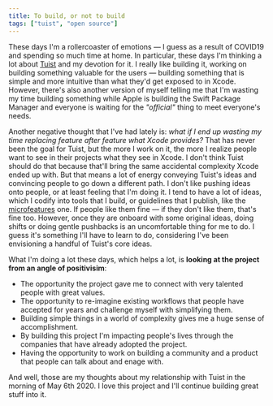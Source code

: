 ```yaml
---
title: To build, or not to build
tags: ["tuist", "open source"]
---
```


These days I'm a rollercoaster of emotions ―
I guess as a result of COVID19 and spending so much time at home.
In particular,
these days I'm thinking a lot about [Tuist](https://tuist.io) and my devotion for it.
I really like building it,
working on building something valuable for the users ―
building something that is simple and more intuitive than what they'd get exposed to in Xcode.
However,
there's also another version of myself telling me that I'm wasting my time building something while Apple is building the Swift Package Manager and everyone is waiting for the _"official"_ thing to meet everyone's needs.

Another negative thought that I've had lately is:
_what if I end up wasting my time replacing feature after feature what Xcode provides?_
That has never been the goal for Tuist,
but the more I work on it,
the more I realize people want to see in their projects what they see in Xcode.
I don't think Tuist should do that because that'll bring the same accidental complexity Xcode ended up with.
But that means a lot of energy conveying Tuist's ideas and convincing people to go down a different path.
I don't like pushing ideas onto people, or at least feeling that I'm doing it.
I tend to have a lot of ideas,
which I codify into tools that I build,
or guidelines that I publish,
like the [microfeatures](https://tuist.io/docs/architectures/microfeatures/) one.
If people like them fine ―
if they don't like them,
that's fine too.
However, once they are onboard with some original ideas,
doing shifts or doing gentle pushbacks is an uncomfortable thing for me to do.
I guess it's something I'll have to learn to do,
considering I've been envisioning a handful of Tuist's core ideas.

What I'm doing a lot these days,
which helps a lot,
is **looking at the project from an angle of positivisim**:

- The opportunity the project gave me to connect with very talented people with great values.
- The opportunity to re-imagine existing workflows that people have accepted for years and challenge myself with simplifying them.
- Building simple things in a world of complexity gives me a huge sense of accomplishment.
- By building this project I'm impacting people's lives through the companies that have already adopted the project.
- Having the opportunity to work on building a community and a product that people can talk about and enage with.

And well,
those are my thoughts about my relationship with Tuist in the morning of May 6th 2020.
I love this project and I'll continue building great stuff into it.
